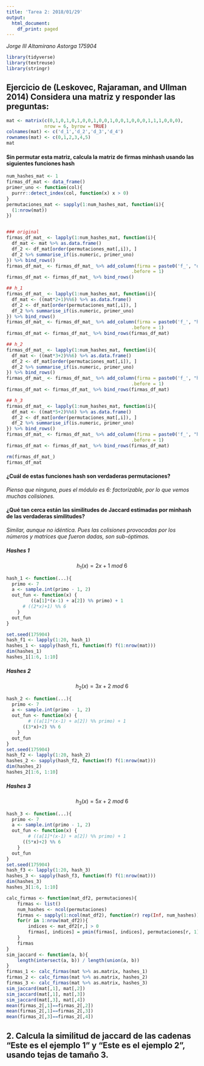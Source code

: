 ```yaml
---
title: 'Tarea 2: 2018/01/29'
output:
  html_document:
    df_print: paged
---
```


_Jorge III Altamirano Astorga 175904_


```r
library(tidyverse)
library(textreuse)
library(stringr)
```

## Ejercicio de (Leskovec, Rajaraman, and Ullman 2014) Considera una matriz y responder las preguntas:

```r
mat <- matrix(c(0,1,0,1,0,1,0,0,1,0,0,1,0,0,1,0,0,0,1,1,1,0,0,0),
              nrow = 6, byrow = TRUE)
colnames(mat) <- c('d_1','d_2','d_3','d_4')
rownames(mat) <- c(0,1,2,3,4,5)
mat
```

#### Sin permutar esta matriz, calcula la matriz de firmas minhash usando las siguientes funciones hash

```r
num_hashes_mat <- 1
firmas_df_mat <- data_frame()
primer_uno <- function(col){
  purrr::detect_index(col, function(x) x > 0)
}
permutaciones_mat <- sapply(1:num_hashes_mat, function(i){
  (1:nrow(mat))
})


### original
firmas_df_mat_ <- lapply(1:num_hashes_mat, function(i){
  df_mat <- mat %>% as.data.frame()
  df_2 <- df_mat[order(permutaciones_mat[,i]), ]
  df_2 %>% summarise_if(is.numeric, primer_uno) 
}) %>% bind_rows()
firmas_df_mat_ <- firmas_df_mat_ %>% add_column(firma = paste0('f_', "original"),
                                              .before = 1)
firmas_df_mat <- firmas_df_mat_ %>% bind_rows()

## h_1
firmas_df_mat_ <- lapply(1:num_hashes_mat, function(i){
  df_mat <- ((mat*2+1)%%6) %>% as.data.frame()
  df_2 <- df_mat[order(permutaciones_mat[,i]), ]
  df_2 %>% summarise_if(is.numeric, primer_uno)
}) %>% bind_rows()
firmas_df_mat_ <- firmas_df_mat_ %>% add_column(firma = paste0('f_', "h_1"),
                                              .before = 1)
firmas_df_mat <- firmas_df_mat_ %>% bind_rows(firmas_df_mat)

## h_2
firmas_df_mat_ <- lapply(1:num_hashes_mat, function(i){
  df_mat <- ((mat*3+2)%%6) %>% as.data.frame()
  df_2 <- df_mat[order(permutaciones_mat[,i]), ]
  df_2 %>% summarise_if(is.numeric, primer_uno)
}) %>% bind_rows()
firmas_df_mat_ <- firmas_df_mat_ %>% add_column(firma = paste0('f_', "h_2"),
                                              .before = 1)
firmas_df_mat <- firmas_df_mat_ %>% bind_rows(firmas_df_mat)

## h_3
firmas_df_mat_ <- lapply(1:num_hashes_mat, function(i){
  df_mat <- ((mat*5+2)%%6) %>% as.data.frame()
  df_2 <- df_mat[order(permutaciones_mat[,i]), ]
  df_2 %>% summarise_if(is.numeric, primer_uno)
}) %>% bind_rows()
firmas_df_mat_ <- firmas_df_mat_ %>% add_column(firma = paste0('f_', "h_3"),
                                              .before = 1)
firmas_df_mat <- firmas_df_mat_ %>% bind_rows(firmas_df_mat)

rm(firmas_df_mat_)
firmas_df_mat

```

#### ¿Cuál de estas funciones hash son verdaderas permutaciones?

_Pienso que ninguna, pues el módulo es 6: factorizable, por lo que vemos muchas colisiones._

#### ¿Qué tan cerca están las similitudes de Jaccard estimadas por minhash de las verdaderas similitudes?

_Similar, aunque no idéntica. Pues las colisiones provocadas por los números y matrices que fueron dadas, son sub-óptimas._

##### Hashes 1

$$
h_1(x) = 2x + 1\ mod\ 6
$$

```r
hash_1 <- function(...){
  primo <- 7
  a <- sample.int(primo - 1, 2)
  out_fun <- function(x) {
         ((a[1]*(x-1) + a[2]) %% primo) + 1
      # ((2*x)+1) %% 6
    }
  out_fun
}

set.seed(175904)
hash_f1 <- lapply(1:20, hash_1)
hashes_1 <- sapply(hash_f1, function(f) f(1:nrow(mat)))
dim(hashes_1)
hashes_1[1:6, 1:10]
```

##### Hashes 2

$$
h_2(x) = 3x + 2\ mod\ 6
$$
```r
hash_2 <- function(...){
  primo <- 7
  a <- sample.int(primo - 1, 2)
  out_fun <- function(x) {
        # ((a[1]*(x-1) + a[2]) %% primo) + 1
      ((3*x)+2) %% 6
    }
  out_fun
}
set.seed(175904)
hash_f2 <- lapply(1:20, hash_2)
hashes_2 <- sapply(hash_f2, function(f) f(1:nrow(mat)))
dim(hashes_2)
hashes_2[1:6, 1:10]
```

##### Hashes 3

$$
h_3(x) = 5x + 2\ mod\ 6
$$
```r
hash_3 <- function(...){
  primo <- 7
  a <- sample.int(primo - 1, 2)
  out_fun <- function(x) {
        # ((a[1]*(x-1) + a[2]) %% primo) + 1
      ((5*x)+2) %% 6
    }
  out_fun
}
set.seed(175904)
hash_f3 <- lapply(1:20, hash_3)
hashes_3 <- sapply(hash_f3, function(f) f(1:nrow(mat)))
dim(hashes_3)
hashes_3[1:6, 1:10]
```
```r
calc_firmas <- function(mat_df2, permutaciones){
    firmas <- list()
    num_hashes <- ncol(permutaciones)
    firmas <- sapply(1:ncol(mat_df2), function(r) rep(Inf, num_hashes))
    for(r in 1:nrow(mat_df2)){
        indices <- mat_df2[r,] > 0
        firmas[, indices] = pmin(firmas[, indices], permutaciones[r, 1])
    }
    firmas
}
sim_jaccard <- function(a, b){
    length(intersect(a, b)) / length(union(a, b))
}
firmas_1 <- calc_firmas(mat %>% as.matrix, hashes_1)
firmas_2 <- calc_firmas(mat %>% as.matrix, hashes_2)
firmas_3 <- calc_firmas(mat %>% as.matrix, hashes_3)
sim_jaccard(mat[,1], mat[,2])
sim_jaccard(mat[,1], mat[,3])
sim_jaccard(mat[,3], mat[,4])
mean(firmas_2[,1]==firmas_2[,2])
mean(firmas_2[,1]==firmas_2[,3])
mean(firmas_2[,3]==firmas_2[,4])
```

## 2. Calcula la similitud de jaccard de las cadenas “Este es el ejemplo 1” y “Este es el ejemplo 2”, usando tejas de tamaño 3.

